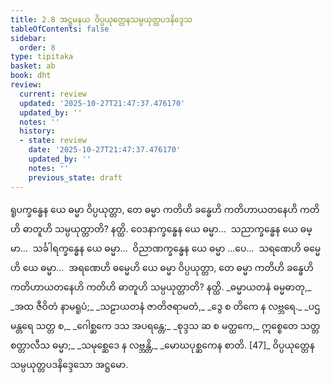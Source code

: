 ```yaml
---
title: 2.8 အဋ္ဌမနယ ဝိပ္ပယုတ္တေနသမ္ပယုတ္တပဒနိဒ္ဒေသ
tableOfContents: false
sidebar:
  order: 8
type: tipitaka
basket: ab
book: dht
review:
  current: review
  updated: '2025-10-27T21:47:37.476170'
  updated_by: ''
  notes: ''
  history:
  - state: review
    date: '2025-10-27T21:47:37.476170'
    updated_by: ''
    notes: ''
    previous_state: draft
---
```



<ReviewStatus review={frontmatter.review} showDetails={true} />

<HypothesisAnnotation frontmatter={frontmatter} />

<DynamicBreadcrumb />

<Division number="317" book="dht" e="ch" v="31" p="58">

<Paragraph number="400" book="dht">
ရူပက္ခန္ဓေန ယေ ဓမ္မာ ဝိပ္ပယုတ္တာ, တေ ဓမ္မာ ကတိဟိ ခန္ဓေဟိ ကတိဟာယတနေဟိ ကတိဟိ ဓာတူဟိ သမ္ပယုတ္တာတိ? နတ္ထိ.
</Paragraph>

</Division>
<Division number="318" book="dht" e="ch" v="31" p="58">

<Paragraph number="401" book="dht">
ဝေဒနာက္ခန္ဓေန ယေ ဓမ္မာ…  သညာက္ခန္ဓေန ယေ ဓမ္မာ…  သင်္ခါရက္ခန္ဓေန ယေ ဓမ္မာ…  ဝိညာဏက္ခန္ဓေန ယေ ဓမ္မာ …ပေ…  သရဏေဟိ ဓမ္မေဟိ ယေ ဓမ္မာ…  အရဏေဟိ ဓမ္မေဟိ ယေ ဓမ္မာ ဝိပ္ပယုတ္တာ, တေ ဓမ္မာ ကတိဟိ ခန္ဓေဟိ ကတိဟာယတနေဟိ ကတိဟိ ဓာတူဟိ သမ္ပယုတ္တာတိ? နတ္ထိ.
</Paragraph>

<Paragraph number="402" type="verses" book="dht">
_ဓမ္မာယတနံ ဓမ္မဓာတု,_  
_အထ ဇီဝိတံ နာမရူပံ;_  
_သဠာယတနံ ဇာတိဇရာမတံ,_  
_ဒွေ စ တိကေ န လဗ္ဘရေ._  

</Paragraph>

<Paragraph number="403" type="verses" book="dht">
_ပဌမန္တရေ သတ္တ စ,_  
_ဂေါစ္ဆကေ ဒသ အပရန္တေ;_  
_စုဒ္ဒသ ဆ စ မတ္ထကေ,_  
ဣစ္စေတေ သတ္တစတ္တာလီသ ဓမ္မာ;_  
_သမုစ္ဆေဒေ န လဗ္ဘန္တိ,_  
_မောဃပုစ္ဆကေန စာတိ. [47]_  


</Paragraph>
</Division>

<Paragraph number="404" type="center" book="dht">
ဝိပ္ပယုတ္တေန သမ္ပယုတ္တပဒနိဒ္ဒေသော အဋ္ဌမော.
</Paragraph>
